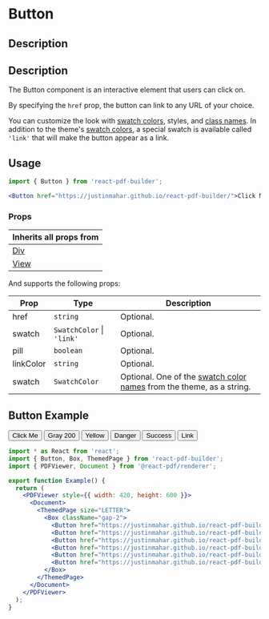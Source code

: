 

<Meta title="Documentation/Components/Button" />

<h1>Button</h1>

## Description

## Description

The Button component is an interactive element that users can click on. 

By specifying the `href` prop, the button can link to any URL of your choice. 

You can customize the look with [swatch colors](http://localhost:6006/?path=/docs/documentation-themes--docs#swatch-colors), styles, and [class names](https://justinmahar.github.io/react-pdf-builder/?path=/docs/documentation-themes--docs#class-names). In addition to the theme's [swatch colors](http://localhost:6006/?path=/docs/documentation-themes--docs#swatch-colors), a special swatch is available called `'link'` that will make the button appear as a link.

## Usage

```jsx
import { Button } from 'react-pdf-builder';
```

```jsx
<Button href="https://justinmahar.github.io/react-pdf-builder/">Click Me</Button>
```

### Props

| Inherits all props from                                                                                      |
| ------------------------------------------------------------------------------------------------------------ |
| [Div](https://justinmahar.github.io/react-pdf-builder/?path=/docs/documentation-components-basics-div--docs) |
| [View](https://react-pdf.org/components#view)                                                                |

And supports the following props:

| Prop      | Type                          | Description                                                                                                                                                                  |
| --------- | ----------------------------- | ---------------------------------------------------------------------------------------------------------------------------------------------------------------------------- |
| href      | `string`                      | Optional.                                                                                                                                                                    |
| swatch    | `SwatchColor` &#124; `'link'` | Optional.                                                                                                                                                                    |
| pill      | `boolean`                     | Optional.                                                                                                                                                                    |
| linkColor | `string`                      | Optional.                                                                                                                                                                    |
| swatch    | `SwatchColor`                 | Optional. One of the [swatch color names](https://justinmahar.github.io/react-pdf-builder/?path=/docs/documentation-themes--docs#swatch-colors) from the theme, as a string. |
  
## Button Example

<DocsPDF>
  <Box className="gap-2">
    <Button href="https://justinmahar.github.io/react-pdf-builder/">Click Me</Button>
    <Button href="https://justinmahar.github.io/react-pdf-builder/" swatch='gray200'>Gray 200</Button>
    <Button href="https://justinmahar.github.io/react-pdf-builder/" swatch='yellow'>Yellow</Button>
    <Button href="https://justinmahar.github.io/react-pdf-builder/" swatch='danger'>Danger</Button>
    <Button href="https://justinmahar.github.io/react-pdf-builder/" swatch='success'>Success</Button>
    <Button href="https://justinmahar.github.io/react-pdf-builder/" swatch='link'>Link</Button>
  </Box>
</DocsPDF>

```jsx
import * as React from 'react';
import { Button, Box, ThemedPage } from 'react-pdf-builder';
import { PDFViewer, Document } from '@react-pdf/renderer';

export function Example() {
  return (
    <PDFViewer style={{ width: 420, height: 600 }}>
      <Document>
        <ThemedPage size="LETTER">
          <Box className="gap-2">
            <Button href="https://justinmahar.github.io/react-pdf-builder/">Click Me</Button>
            <Button href="https://justinmahar.github.io/react-pdf-builder/" swatch='gray200'>Gray 200</Button>
            <Button href="https://justinmahar.github.io/react-pdf-builder/" swatch='yellow'>Yellow</Button>
            <Button href="https://justinmahar.github.io/react-pdf-builder/" swatch='danger'>Danger</Button>
            <Button href="https://justinmahar.github.io/react-pdf-builder/" swatch='success'>Success</Button>
            <Button href="https://justinmahar.github.io/react-pdf-builder/" swatch='link'>Link</Button>
          </Box>
        </ThemedPage>
      </Document>
    </PDFViewer>
  );
}
```
